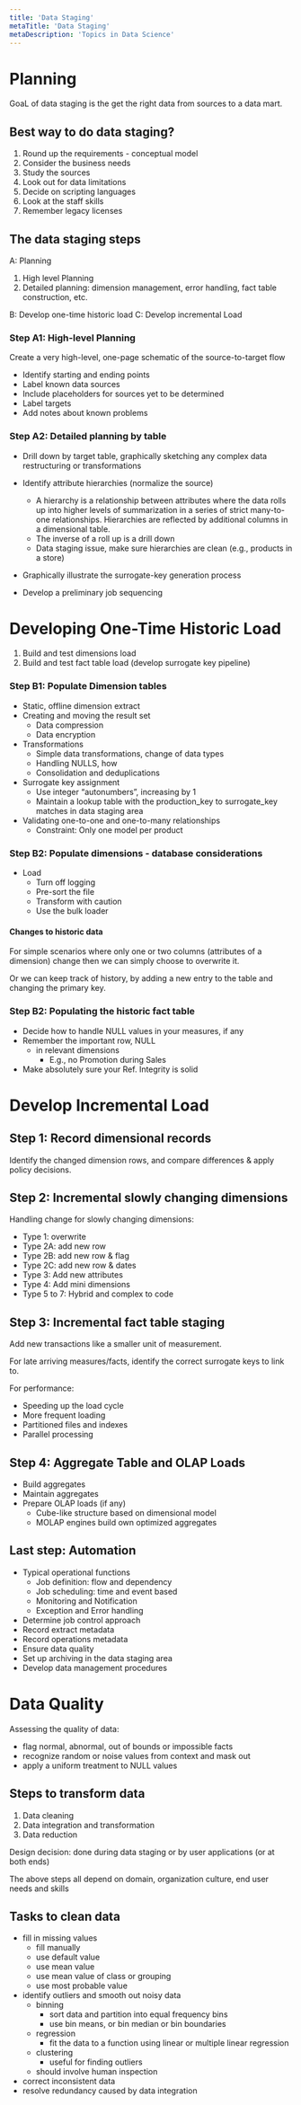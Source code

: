 ```yaml
---
title: 'Data Staging'
metaTitle: 'Data Staging'
metaDescription: 'Topics in Data Science'
---
```


# Planning

GoaL of data staging is the get the right data from sources to a data mart.

## Best way to do data staging?

1. Round up the requirements - conceptual model
2. Consider the business needs
3. Study the sources
4. Look out for data limitations
5. Decide on scripting languages
6. Look at the staff skills
7. Remember legacy licenses

## The data staging steps

A: Planning

1. High level Planning
2. Detailed planning: dimension management, error handling, fact table construction, etc.

B: Develop one-time historic load
C: Develop incremental Load

### Step A1: High-level Planning

Create a very high-level, one-page schematic of the source-to-target flow

- Identify starting and ending points
- Label known data sources
- Include placeholders for sources yet to be determined
- Label targets
- Add notes about known problems

### Step A2: Detailed planning by table

- Drill down by target table, graphically sketching any complex data restructuring or transformations
- Identify attribute hierarchies (normalize the source)

  - A hierarchy is a relationship between attributes where
    the data rolls up into higher levels of summarization in
    a series of strict many-to-one relationships. Hierarchies
    are reflected by additional columns in a dimensional
    table.
  - The inverse of a roll up is a drill down
  - Data staging issue, make sure hierarchies are clean (e.g., products in a store)

- Graphically illustrate the surrogate-key generation process
- Develop a preliminary job sequencing

# Developing One-Time Historic Load

1. Build and test dimensions load
2. Build and test fact table load (develop surrogate key pipeline)

### Step B1: Populate Dimension tables

- Static, offline dimension extract
- Creating and moving the result set
  - Data compression
  - Data encryption
- Transformations
  - Simple data transformations, change of data
    types
  - Handling NULLS, how
  - Consolidation and deduplications
- Surrogate key assignment
  - Use integer “autonumbers”, increasing by 1
  - Maintain a lookup table with the production_key to
    surrogate_key matches in data staging area
- Validating one-to-one and one-to-many relationships
  - Constraint: Only one model per product

### Step B2: Populate dimensions - database considerations

- Load
  - Turn off logging
  - Pre-sort the file
  - Transform with caution
  - Use the bulk loader

#### Changes to historic data

For simple scenarios where only one or two columns (attributes of a dimension) change then we can simply choose to overwrite it.

Or we can keep track of history, by adding a new entry to the table and changing the primary key.

### Step B2: Populating the historic fact table

- Decide how to handle NULL values in
  your measures, if any
- Remember the important row, NULL
  - in relevant dimensions
    - E.g., no Promotion during Sales
- Make absolutely sure your Ref.
  Integrity is solid

# Develop Incremental Load

## Step 1: Record dimensional records

Identify the changed dimension rows, and compare differences & apply policy decisions.

## Step 2: Incremental slowly changing dimensions

Handling change for slowly changing dimensions:

- Type 1: overwrite
- Type 2A: add new row
- Type 2B: add new row & flag
- Type 2C: add new row & dates
- Type 3: Add new attributes
- Type 4: Add mini dimensions
- Type 5 to 7: Hybrid and complex to code

## Step 3: Incremental fact table staging

Add new transactions like a smaller unit of measurement.

For late arriving measures/facts, identify the correct surrogate keys to link to.

For performance:

- Speeding up the load cycle
- More frequent loading
- Partitioned files and indexes
- Parallel processing

## Step 4: Aggregate Table and OLAP Loads

- Build aggregates
- Maintain aggregates
- Prepare OLAP loads (if any)
  - Cube-like structure based on dimensional model
  - MOLAP engines build own optimized aggregates

## Last step: Automation

- Typical operational functions
  - Job definition: flow and dependency
  - Job scheduling: time and event based
  - Monitoring and Notification
  - Exception and Error handling
- Determine job control approach
- Record extract metadata
- Record operations metadata
- Ensure data quality
- Set up archiving in the data staging area
- Develop data management procedures

# Data Quality

Assessing the quality of data:

- flag normal, abnormal, out of bounds or impossible facts
- recognize random or noise values from context and mask out
- apply a uniform treatment to NULL values

## Steps to transform data

1. Data cleaning
2. Data integration and transformation
3. Data reduction

Design decision: done during data staging or by user applications (or at both ends)

The above steps all depend on domain, organization culture, end user needs and skills

## Tasks to clean data

- fill in missing values
  - fill manually
  - use default value
  - use mean value
  - use mean value of class or grouping
  - use most probable value
- identify outliers and smooth out noisy data
  - binning
    - sort data and partition into equal frequency bins
    - use bin means, or bin median or bin boundaries
  - regression
    - fit the data to a function using linear or multiple linear regression
  - clustering
    - useful for finding outliers
  - should involve human inspection
- correct inconsistent data
- resolve redundancy caused by data integration
